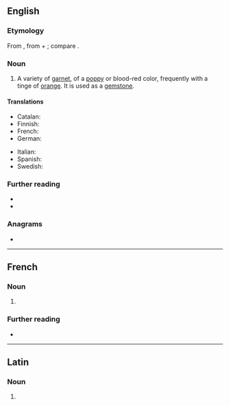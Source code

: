 ==English==

===Etymology===
From {{der|en|la|pyrōpus||a kind of red bronze}}, from {{der|en|grc|πῦρ||fire}} + {{m|grc|ὤψ||eye}}; compare {{cog|fr|pyrope}}.

===Noun===
{{en-noun|~}}

# {{lb|en|mineral}} A variety of [[garnet]], of a [[poppy]] or blood-red color, frequently with a tinge of [[orange]]. It is used as a [[gemstone]].

====Translations====
{{trans-top|mineral}}
* Catalan: {{t|ca|pirop|m}}
* Finnish: {{t+|fi|pyrooppi}}
* French: {{t+|fr|pyrope|m}}
* German: {{t|de|Pyrop|m}}
{{trans-mid}}
* Italian: {{t|it|piropo|m}}
* Spanish: {{t+|es|piropo|m}}
* Swedish: {{t|sv|pyrop|c}}
{{trans-bottom}}

===Further reading===
* {{R:WebMineral}}
* {{R:mindat}}

===Anagrams===
* {{anagrams|en|a=eoppry|popery|yopper}}

----

==French==

===Noun===
{{fr-noun|m}}

# {{lb|fr|mineral}} {{l|en|pyrope}}

===Further reading===
* {{R:TLFi}}

----

==Latin==

===Noun===
{{la-noun-form|pyrōpe}}

# {{inflection of|la|pyrōpus||voc|s}}